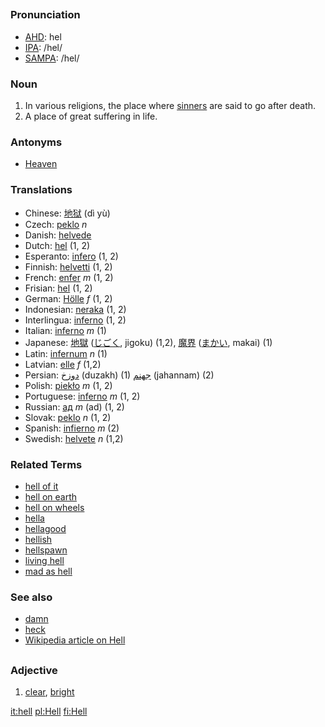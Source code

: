 =={{en}}==

===Pronunciation===
*[[w:AHD|AHD]]: hel
*[[w:IPA|IPA]]: /hel/
*[[w:SAMPA|SAMPA]]: /hel/

===Noun===

# In various religions, the place where [[sinner]]s are said to go after death.
# A place of great suffering in life.
{{cattag|Religion}}
===Antonyms===
*[[Heaven]]

===Translations===
*Chinese: [[地狱]] (dì yù)
*Czech: [[peklo]] ''n''
*Danish: [[helvede]]
*Dutch: [[hel]] (1, 2)
*Esperanto: [[infero]] (1, 2)
*Finnish: [[helvetti]] (1, 2)
*French: [[enfer]] ''m'' (1, 2)
*Frisian: [[hel]] (1, 2)
*German: [[Hölle]] ''f'' (1, 2)
*Indonesian: [[neraka]] (1, 2)
*Interlingua: [[inferno]] (1, 2)
*Italian: [[inferno]] ''m'' (1)
*Japanese: [[地獄]] ([[じごく]], jigoku) (1,2), [[魔界]] ([[まかい]], makai) (1)
*Latin: [[infernum]] ''n'' (1)
*Latvian: [[elle]] ''f'' (1,2)
*Persian: [[دوزخ]] (duzakh) (1) [[جهنم]] (jahannam) (2)
*Polish: [[piekło]] ''m'' (1, 2)
*Portuguese: [[inferno]] ''m'' (1, 2)
*Russian: [[ад]] ''m'' (ad) (1, 2)
*Slovak: [[peklo]] ''n'' (1, 2)
*Spanish: [[infierno]] ''m'' (2)
*Swedish: [[helvete]] ''n'' (1,2)

===Related Terms===
*[[hell of it]]
*[[hell on earth]]
*[[hell on wheels]]
*[[hella]]
*[[hellagood]]
*[[hellish]]
*[[hellspawn]]
*[[living hell]]
*[[mad as hell]]

===See also===
*[[damn]]
*[[heck]]
*[[w:Hell|Wikipedia article on Hell]]

=={{de}}==

===Adjective===
#[[clear]], [[bright]]

[[it:hell]]
[[pl:Hell]]
[[fi:Hell]]